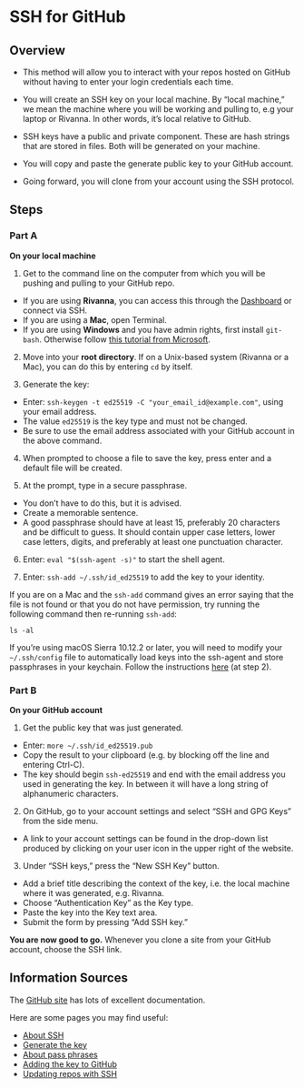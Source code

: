 # SSH for GitHub

## Overview

- This method will allow you to interact with your repos hosted on GitHub without having to enter your login credentials each time.

- You will create an SSH key on your local machine. By "local machine," we mean the machine where you will be working and pulling to, e.g your laptop or Rivanna. In other words, it's local relative to GitHub.

- SSH keys have a public and private component. These are hash strings that are stored in files. Both will be generated on your machine.

- You will copy and paste the generate public key to your GitHub account.

- Going forward, you will clone from your account using the SSH protocol.

## Steps

### Part A

**On your local machine**

1. Get to the command line on the computer from which you will be pushing and pulling to your GitHub repo.

- If you are using **Rivanna**, you can access this through the [Dashboard](https://rivanna-portal.hpc.virginia.edu/pun/sys/shell/ssh/rivanna.hpc.virginia.edu) or connect via SSH.
- If you are using a **Mac**, open Terminal.
- If you are using **Windows** and you have admin rights, first install `git-bash`. Otherwise follow [this tutorial from Microsoft](https://learn.microsoft.com/en-us/windows-server/administration/openssh/openssh_keymanagement).

2. Move into your **root directory**. If on a Unix-based system (Rivanna or a Mac), you can do this by entering `cd` by itself.

3. Generate the key:

- Enter: `ssh-keygen -t ed25519 -C "your_email_id@example.com"`, using your email address.
- The value `ed25519` is the key type and must not be changed.
- Be sure to use the email address associated with your GitHub account in the above command.

4. When prompted to choose a file to save the key, press enter and a default file will be created.

5. At the prompt, type in a secure passphrase.

- You don't have to do this, but it is advised.
- Create a memorable sentence.
- A good passphrase should have at least 15, preferably 20 characters and be difficult to guess. It should contain upper case letters, lower case letters, digits, and preferably at least one punctuation character.

6. Enter: `eval "$(ssh-agent -s)"` to start the shell agent.

7. Enter: `ssh-add ~/.ssh/id_ed25519` to add the key to your identity.

::: {.callout-tip}
If you are on a Mac and the `ssh-add` command gives an error saying that the file is not found or that you do not have permission, try running the following command then re-running `ssh-add`:

`ls -al`
:::

::: {.callout-note}
If you're using macOS Sierra 10.12.2 or later, you will need to modify your `~/.ssh/config` file to automatically load keys into the ssh-agent and store passphrases in your keychain. Follow the instructions [here](https://docs.github.com/en/authentication/connecting-to-github-with-ssh/generating-a-new-ssh-key-and-adding-it-to-the-ssh-agent?platform=mac#adding-your-ssh-key-to-the-ssh-agent) (at step 2).
:::

### Part B

**On your GitHub account**

1. Get the public key that was just generated.

- Enter: `more ~/.ssh/id_ed25519.pub`
- Copy the result to your clipboard (e.g. by blocking off the line and
    entering Ctrl-C).
- The key should begin `ssh-ed25519` and end with the email address you used in generating the key. In between it will have a long string of alphanumeric characters.

2. On GitHub, go to your account settings and select "SSH and GPG Keys" from the side menu. 

- A link to your account settings can be found in the drop-down list
    produced by clicking on your user icon in the upper right of the
    website.

3. Under "SSH keys," press the "New SSH Key" button.

- Add a brief title describing the context of the key, i.e. the local machine where it was generated, e.g. Rivanna.
- Choose "Authentication Key" as the Key type.
- Paste the key into the Key text area.
- Submit the form by pressing "Add SSH key."

**You are now good to go.** Whenever you clone a site from your GitHub
account, choose the SSH link.

## Information Sources

The [GitHub site](https://docs.github.com) has lots of excellent documentation. 

Here are some pages you may find useful:

* [About SSH](https://docs.github.com/en/authentication/connecting-to-github-with-ssh/about-ssh)
* [Generate the key](https://docs.github.com/en/authentication/connecting-to-github-with-ssh/generating-a-new-ssh-key-and-adding-it-to-the-ssh-agent)
* [About pass phrases](https://docs.github.com/en/authentication/connecting-to-github-with-ssh/working-with-ssh-key-passphrases)
* [Adding the key to GitHub](https://docs.github.com/en/authentication/connecting-to-github-with-ssh/adding-a-new-ssh-key-to-your-github-account)
* [Updating repos with SSH](https://docs.github.com/en/get-started/getting-started-with-git/managing-remote-repositories#switching-remote-urls-from-https-to-ssh)
